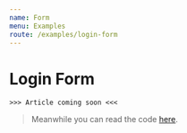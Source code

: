 ```yaml
---
name: Form
menu: Examples
route: /examples/login-form
---
```


# Login Form

`>>> Article coming soon <<<`

> Meanwhile you can read the code [here](https://github.com/mobxjs/mobx.dart/tree/master/mobx_examples/lib/form).
